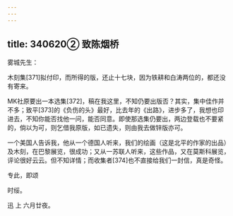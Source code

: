 ```yaml
---
---
---
```

title: 340620② 致陈烟桥
---




雾城先生：

木刻集[371]拟付印，而所得的版，还止十七块，因为铁耕和白涛两位的，都还没有寄来。

MK社原要出一本选集[372]，稿在我这里，不知仍要出版否？其实，集中佳作并不多；致平[373]的《负伤的头》最好，比去年的《出路》，进步多了，我想也印进去，不知你能否找他一问，能否同意。即使那选集仍要出，两边登载也不要紧的，倘以为可，则乞借我原版，如已遗失，则由我去做锌版亦可。

一个美国人告诉我，他从一个德国人听来，我们的绘画（这是北平的作家的出品）及木刻，在巴黎展览，很成功；又从一苏联人听来，这些作品，又在莫斯科展览，评论很好云云。但不知详情；而收集者[374]也不直接给我们一封信，真是奇怪。

专此，即颂

时绥。

迅 上 六月廿夜。